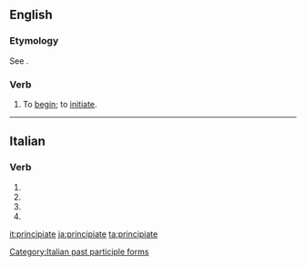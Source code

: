 ==English==

===Etymology===
See {{m|en|principiant}}.

===Verb===
{{en-verb|principiat}}

# {{lb|en|obsolete}} To [[begin]]; to [[initiate]].
#: {{rfquotek|Sir M. Hale}}

{{Webster 1913}}

----

==Italian==

===Verb===
{{head|it|verb form}}

# {{inflection of|principiare||2|p|pres|indc|lang=it}}
# {{inflection of|principiare||2|p|impr|lang=it}}
# {{inflection of|principiare||2|p|pres|subj|lang=it}}
# {{feminine plural of|principiato|lang=it}}

[[Category:Italian past participle forms]]

[[it:principiate]]
[[ja:principiate]]
[[ta:principiate]]